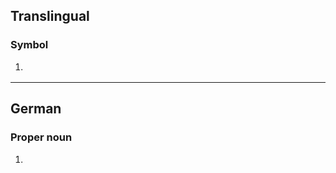 {{also|sz|.sz|-sz|sz.}}
==Translingual==

===Symbol===
{{mul-symbol}}

# {{ISO 3166|1|2|Eswatini}}
#: {{syn|mul|SWZ|qq1={{w|ISO 3166-1 alpha-3|alpha-3}}}}

----

==German==

===Proper noun===
{{head|de|proper noun}}

# {{form of|de|{{w|ISO 3166-2:CH}} code|{{l|de|Schwyz}}}} {{q|canton}}
